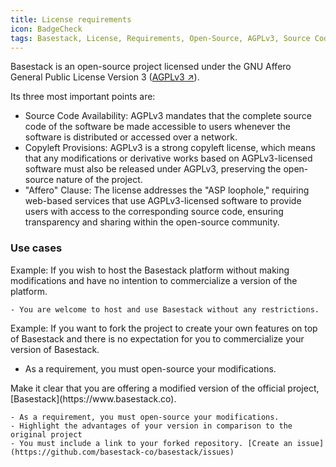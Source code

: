 ```yaml
---
title: License requirements
icon: BadgeCheck
tags: Basestack, License, Requirements, Open-Source, AGPLv3, Source Code, Copyleft, Affero, Commercialization, Modifications, Fork, Repository, Issue, Link
---
```





Basestack is an open-source project licensed under the GNU Affero General Public License Version 3 ([AGPLv3 ↗](https://www.gnu.org/licenses/agpl-3.0.en.html?ref=basestack.co)).

Its three most important points are:

- Source Code Availability: AGPLv3 mandates that the complete source code of the software be made accessible to users whenever the software is distributed or accessed over a network.
- Copyleft Provisions: AGPLv3 is a strong copyleft license, which means that any modifications or derivative works based on AGPLv3-licensed software must also be released under AGPLv3, preserving the open-source nature of the project.
- "Affero" Clause: The license addresses the "ASP loophole," requiring web-based services that use AGPLv3-licensed software to provide users with access to the corresponding source code, ensuring transparency and sharing within the open-source community.

### Use cases


<Accordions>
  <Accordion title="Host without Modifications, No Commercialization">
    Example: If you wish to host the Basestack platform without making modifications and have no intention to commercialize a version of the platform.

    - You are welcome to host and use Basestack without any restrictions.
  </Accordion>
    <Accordion title="Customize Basestack without Commercialization">
    Example: If you want to fork the project to create your own features on top of Basestack and there is no expectation for you to commercialize your version of Basestack.

  - As a requirement, you must open-source your modifications.
  </Accordion>
    <Accordion title="Commercialize your own version">
    Make it clear that you are offering a modified version of the official project, [Basestack](https://www.basestack.co).

    - As a requirement, you must open-source your modifications.
    - Highlight the advantages of your version in comparison to the original project
    - You must include a link to your forked repository. [Create an issue](https://github.com/basestack-co/basestack/issues)
  </Accordion>
</Accordions>